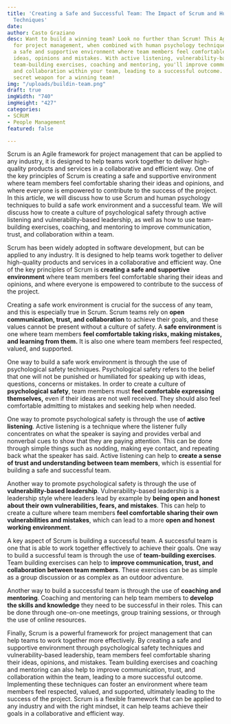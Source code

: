 ```yaml
---
title: 'Creating a Safe and Successful Team: The Impact of Scrum and Human Psychology
  Techniques'
date: 
author: Casto Graziano
desc: Want to build a winning team? Look no further than Scrum! This Agile framework
  for project management, when combined with human psychology techniques, can create
  a safe and supportive environment where team members feel comfortable sharing their
  ideas, opinions and mistakes. With active listening, vulnerability-based leadership,
  team-building exercises, coaching and mentoring, you'll improve communication, trust,
  and collaboration within your team, leading to a successful outcome. Scrum is your
  secret weapon for a winning team!
img: "/uploads/buildin-team.png"
draft: true
imgWidth: "740"
imgHeight: "427"
categories:
- SCRUM
- People Management
featured: false

---
```

Scrum is an Agile framework for project management that can be applied to any industry, it is designed to help teams work together to deliver high-quality products and services in a collaborative and efficient way. One of the key principles of Scrum is creating a safe and supportive environment where team members feel comfortable sharing their ideas and opinions, and where everyone is empowered to contribute to the success of the project. In this article, we will discuss how to use Scrum and human psychology techniques to build a safe work environment and a successful team. We will discuss how to create a culture of psychological safety through active listening and vulnerability-based leadership, as well as how to use team-building exercises, coaching, and mentoring to improve communication, trust, and collaboration within a team.

Scrum has been widely adopted in software development, but can be applied to any industry. It is designed to help teams work together to deliver high-quality products and services in a collaborative and efficient way. One of the key principles of Scrum is **creating a safe and supportive environment** where team members feel comfortable sharing their ideas and opinions, and where everyone is empowered to contribute to the success of the project.

Creating a safe work environment is crucial for the success of any team, and this is especially true in Scrum. Scrum teams rely on **open communication, trust, and collaboration** to achieve their goals, and these values cannot be present without a culture of safety. A **safe environment** is one where team members **feel comfortable taking risks, making mistakes, and learning from them.** It is also one where team members feel respected, valued, and supported.

One way to build a safe work environment is through the use of psychological safety techniques. Psychological safety refers to the belief that one will not be punished or humiliated for speaking up with ideas, questions, concerns or mistakes. In order to create a culture of **psychological safety**, team members must **feel comfortable expressing themselves,** even if their ideas are not well received. They should also feel comfortable admitting to mistakes and seeking help when needed.

One way to promote psychological safety is through the use of **active listening**. Active listening is a technique where the listener fully concentrates on what the speaker is saying and provides verbal and nonverbal cues to show that they are paying attention. This can be done through simple things such as nodding, making eye contact, and repeating back what the speaker has said. Active listening can help to **create a sense of trust and understanding between team members**, which is essential for building a safe and successful team.

Another way to promote psychological safety is through the use of **vulnerability-based leadership**. Vulnerability-based leadership is a leadership style where leaders lead by example by **being open and honest about their own vulnerabilities, fears, and mistakes**. This can help to create a culture where team members **feel comfortable sharing their own vulnerabilities and mistakes**, which can lead to a more **open and honest working environment**.

A key aspect of Scrum is building a successful team. A successful team is one that is able to work together effectively to achieve their goals. One way to build a successful team is through the use of **team-building exercises**. Team building exercises can help to **improve communication, trust, and collaboration between team members**. These exercises can be as simple as a group discussion or as complex as an outdoor adventure.

Another way to build a successful team is through the use of **coaching and mentoring**. Coaching and mentoring can help team members to **develop the skills and knowledge** they need to be successful in their roles. This can be done through one-on-one meetings, group training sessions, or through the use of online resources.

Finally, Scrum is a powerful framework for project management that can help teams to work together more effectively. By creating a safe and supportive environment through psychological safety techniques and vulnerability-based leadership, team members feel comfortable sharing their ideas, opinions, and mistakes. Team building exercises and coaching and mentoring can also help to improve communication, trust, and collaboration within the team, leading to a more successful outcome. Implementing these techniques can foster an environment where team members feel respected, valued, and supported, ultimately leading to the success of the project. Scrum is a flexible framework that can be applied to any industry and with the right mindset, it can help teams achieve their goals in a collaborative and efficient way.